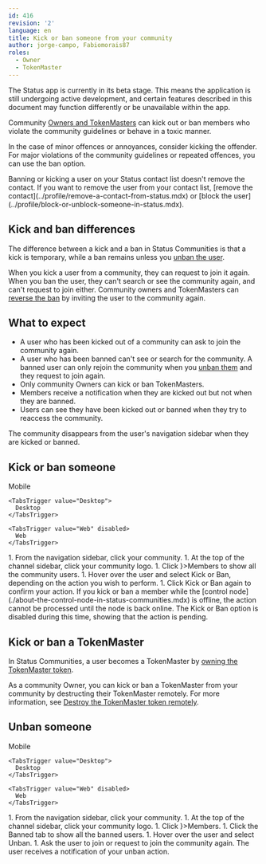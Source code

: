 ```yaml
---
id: 416
revision: '2'
language: en
title: Kick or ban someone from your community
author: jorge-campo, Fabiomorais87
roles:
  - Owner
  - TokenMaster
---
```


<Admonition type="beta" status="Status app is currently in beta stage">
  The Status app is currently in its beta stage. This means the application is still undergoing active development, and certain features described in this document may function differently or be unavailable within the app.
</Admonition>

Community [Owners and TokenMasters](./about-the-management-roles-in-status-communities.mdx) can kick out or ban members who violate the community guidelines or behave in a toxic manner.

In the case of minor offences or annoyances, consider kicking the offender. For major violations of the community guidelines or repeated offences, you can use the ban option.

<Admonition type="info">
  Banning or kicking a user on your Status contact list doesn't remove the contact. If you want to remove the user from your contact list, [remove the contact](../profile/remove-a-contact-from-status.mdx) or [block the user](../profile/block-or-unblock-someone-in-status.mdx).
</Admonition>

## Kick and ban differences

The difference between a kick and a ban in Status Communities is that a kick is temporary, while a ban remains unless you [unban the user](#unban-someone).

When you kick a user from a community, they can request to join it again. When you ban the user, they can't search or see the community again, and can't request to join either. Community owners and TokenMasters can [reverse the ban](#unban-someone) by inviting the user to the community again.

## What to expect

- A user who has been kicked out of a community can ask to join the community again.
- A user who has been banned can't see or search for the community. A banned user can only rejoin the community when you [unban them](#unban-someone) and they request to join again.
- Only community Owners can kick or ban TokenMasters.
- Members receive a notification when they are kicked out but not when they are banned.
- Users can see they have been kicked out or banned when they try to reaccess the community.

<Admonition type="info">
  The community disappears from the user's navigation sidebar when they are kicked or banned.
</Admonition>

## Kick or ban someone

<Tabs defaultValue="Desktop">
  <TabsList size={32}>
    <TabsTrigger value="Mobile" disabled>
      Mobile
    </TabsTrigger>

    <TabsTrigger value="Desktop">
      Desktop
    </TabsTrigger>

    <TabsTrigger value="Web" disabled>
      Web
    </TabsTrigger>
  </TabsList>

  <TabsContent value="Desktop">
    1. From the navigation sidebar, click your community.
    1. At the top of the channel sidebar, click your community logo.
    1. Click <ContextTag icon={<GroupChatDesktopIcon />}>Members</ContextTag> to show all the community users.
    1. Hover over the user and select <ContextTag>Kick</ContextTag> or <ContextTag>Ban</ContextTag>, depending on the action you wish to perform.
    1. Click <ContextTag>Kick</ContextTag> or <ContextTag>Ban</ContextTag> again to confirm your action.
  </TabsContent>
</Tabs>

<Admonition type="info">
  If you kick or ban a member while the [control node](./about-the-control-node-in-status-communities.mdx) is offline, the action cannot be processed until the node is back online. The <ContextTag>Kick</ContextTag> or <ContextTag>Ban</ContextTag> option is disabled during this time, showing that the action is pending.
</Admonition>

## Kick or ban a TokenMaster

In Status Communities, a user becomes a TokenMaster by [owning the TokenMaster token](./understand-the-owner-and-tokenmaster-tokens.mdx).

As a community Owner, you can kick or ban a TokenMaster from your community by destructing their TokenMaster remotely. For more information, see [Destroy the TokenMaster token remotely](./revoke-the-tokenmaster-role-from-someone.mdx#destroy-the-tokenmaster-token-remotely).

## Unban someone

<Tabs defaultValue="Desktop">
  <TabsList size={32}>
    <TabsTrigger value="Mobile" disabled>
      Mobile
    </TabsTrigger>

    <TabsTrigger value="Desktop">
      Desktop
    </TabsTrigger>

    <TabsTrigger value="Web" disabled>
      Web
    </TabsTrigger>
  </TabsList>

  <TabsContent value="Desktop">
    1. From the navigation sidebar, click your community.
    1. At the top of the channel sidebar, click your community logo.
    1. Click <ContextTag icon={<GroupChatDesktopIcon />}>Members</ContextTag>.
    1. Click the <ContextTag>Banned</ContextTag> tab to show all the banned users.
    1. Hover over the user and select <ContextTag>Unban</ContextTag>.
    1. Ask the user to join or request to join the community again.
  </TabsContent>
</Tabs>

<Admonition type="tip">
  The user receives a notification of your unban action.
</Admonition>

